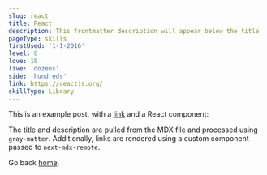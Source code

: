 ```yaml
---
slug: react
title: React
description: This frontmatter description will appear below the title
pageType: skills
firstUsed: '1-1-2016'
level: 8
love: 10
live: 'dozens'
side: 'hundreds'
link: https://reactjs.org/
skillType: Library
---
```


This is an example post, with a [link](https://nextjs.org) and a React component:

The title and description are pulled from the MDX file and processed using `gray-matter`. Additionally, links are rendered using a custom component passed to `next-mdx-remote`.

Go back [home](/).

